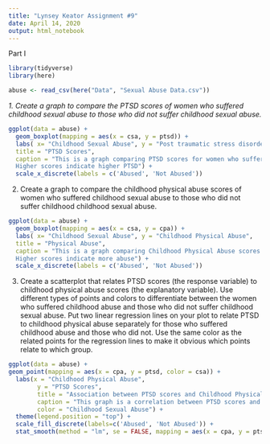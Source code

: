 ```yaml
---
title: "Lynsey Keator Assignment #9"
date: April 14, 2020
output: html_notebook
---
```


Part I

```r
library(tidyverse)
library(here)

abuse <- read_csv(here("Data", "Sexual Abuse Data.csv"))
```

*1. Create a graph to compare the PTSD scores of women who suffered childhood sexual abuse to those who did not suffer childhood sexual abuse.*

```r

ggplot(data = abuse) +
  geom_boxplot(mapping = aes(x = csa, y = ptsd)) +
  labs( x= "Childhood Sexual Abuse", y = "Post traumatic stress disorder scale",
  title = "PTSD Scores",
  caption = "This is a graph comparing PTSD scores for women who suffered childhood sexual abuse and those who did not. 
  Higher scores indicate higher PTSD") +
  scale_x_discrete(labels = c('Abused', 'Not Abused'))
```



2. Create a graph to compare the childhood physical abuse scores of women who suffered childhood sexual abuse to those who did not suffer childhood childhood sexual abuse.

```r
ggplot(data = abuse) +
  geom_boxplot(mapping = aes(x = csa, y = cpa)) +
  labs( x= "Childhood Sexual Abuse", y = "Childhood Physical Abuse",
  title = "Physical Abuse",
  caption = "This is a graph comparing Childhood Physical Abuse scores for women who suffered childhood sexual abuse and those who did not. 
  Higher scores indicate more abuse") +
  scale_x_discrete(labels = c('Abused', 'Not Abused'))
```


3. Create a scatterplot that relates PTSD scores (the response variable) to childhood physical abuse scores (the explanatory variable). Use different types of points and colors to differentiate between the women who suffered childhood abuse and those who did not suffer childhood sexual abuse. Put two linear regression lines on your plot to relate PTSD to childhood physical abuse separately for those who suffered childhood abuse and those who did not. Use the same color as the related points for the regression lines to make it obvious which points relate to which group.

```r
ggplot(data = abuse) +
geom_point(mapping = aes(x = cpa, y = ptsd, color = csa)) +
  labs(x = "Childhood Physical Abuse",
        y = "PTSD Scores",
        title = "Association between PTSD scores and Childhood Physical Abuse",
        caption = "This graph is a correlation between PTSD scores and Physical Abuse. Higher scores indicate higher more severe PTSD and Abuse",
        color = "Childhood Sexual Abuse") +
  theme(legend.position = "top") +
  scale_fill_discrete(labels=c('Abused', 'Not Abused')) +
  stat_smooth(method = "lm", se = FALSE, mapping = aes(x = cpa, y = ptsd, color = csa))
```
